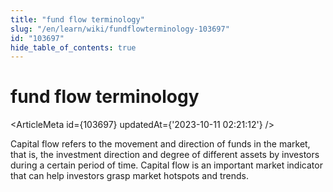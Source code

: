 ```yaml
---
title: "fund flow terminology"
slug: "/en/learn/wiki/fundflowterminology-103697"
id: "103697"
hide_table_of_contents: true
---
```



<Breadcrumbs current="fund flow terminology" />

# fund flow terminology

<ArticleMeta id={103697} updatedAt={'2023-10-11 02:21:12'} />
<div className='border-solid border-b border-t-0 my-4 border-[var(--ifm-color-gray-300)]' />

Capital flow refers to the movement and direction of funds in the market, that is, the investment direction and degree of different assets by investors during a certain period of time. Capital flow is an important market indicator that can help investors grasp market hotspots and trends.
